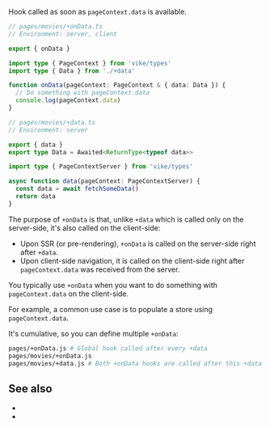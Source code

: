 
<ConfigSpec
  env="server, client"
  cumulative
/>

Hook called as soon as <Link href="/pageContext#data">`pageContext.data`</Link> is available.

```ts
// pages/movies/+onData.ts
// Environment: server, client

export { onData }

import type { PageContext } from 'vike/types'
import type { Data } from './+data'

function onData(pageContext: PageContext & { data: Data }) {
  // Do something with pageContext.data
  console.log(pageContext.data)
}
```

```ts
// pages/movies/+data.ts
// Environment: server

export { data }
export type Data = Awaited<ReturnType<typeof data>>

import type { PageContextServer } from 'vike/types'

async function data(pageContext: PageContextServer) {
  const data = await fetchSomeData()
  return data
}
```

The purpose of `+onData` is that, unlike <Link href="/data">`+data`</Link> which is called only on the server-side, it's also called on the client-side:
 - Upon <Link href="/ssr">SSR</Link> (or <Link href="/pre-rendering">pre-rendering</Link>), `+onData` is called on the server-side right after `+data`.
 - Upon client-side navigation, it is called on the client-side right after `pageContext.data` was received from the server.

You typically use `+onData` when you want to do something with `pageContext.data` on the client-side.

For example, a common use case is to populate <Link href="/store">a store</Link> using `pageContext.data`.

It's <Link href="/config#inheritance">cumulative</Link>, so you can define multiple `+onData`:

```bash
pages/+onData.js # Global hook called after every +data
pages/movies/+onData.js
pages/movies/+data.js # Both +onData hooks are called after this +data hook
```


## See also

- <Link href="/data" />
- <Link href="/hooks" />
